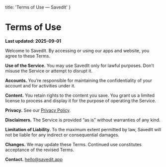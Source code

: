   title: 'Terms of Use — SavedIt'
}

# Terms of Use

**Last updated: 2025-09-01**

Welcome to SavedIt. By accessing or using our apps and website, you agree to these Terms.

**Use of the Service.** You may use SavedIt only for lawful purposes. Don’t misuse the Service or attempt to disrupt it.

**Accounts.** You’re responsible for maintaining the confidentiality of your account and for activities under it.

**Content.** You retain rights to the content you save. You grant us a limited license to process and display it for the purpose of operating the Service.

**Privacy.** See our [Privacy Policy](/legal/privacy).

**Disclaimers.** The Service is provided “as is” without warranties of any kind.

**Limitation of Liability.** To the maximum extent permitted by law, SavedIt will not be liable for any indirect or consequential damages.

**Changes.** We may update these Terms. Continued use constitutes acceptance of the revised Terms.

**Contact.** hello@savedit.app
